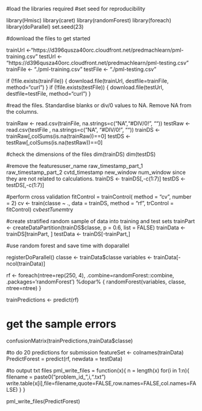 #load the libraries required
#set seed for reproducibility

library(Hmisc)
library(caret)
library(randomForest)
library(foreach)
library(doParallel)
set.seed(23)

#download the files to get started

trainUrl <-"https://d396qusza40orc.cloudfront.net/predmachlearn/pml-training.csv"
testUrl <- "https://d396qusza40orc.cloudfront.net/predmachlearn/pml-testing.csv"
trainFile <- "./pml-training.csv"
testFile <- "./pml-testing.csv"


if (!file.exists(trainFile)) {
  download.file(trainUrl, destfile=trainFile, method="curl")
}
if (!file.exists(testFile)) {
  download.file(testUrl, destfile=testFile, method="curl")
}

#read the files. Standardise blanks or div/0 values to NA. Remove NA from the columns. 

trainRaw <- read.csv(trainFile, na.strings=c("NA","#DIV/0!", ""))
testRaw <- read.csv(testFile , na.strings=c("NA", "#DIV/0!", ""))
trainDS <- trainRaw[,colSums(is.na(trainRaw))==0]
testDS <- testRaw[,colSums(is.na(testRaw))==0]

#check the dimensions of the files
dim(trainDS)
dim(testDS)

#remove the featuresuser_name raw_timestamp_part_1 raw_timestamp_part_2 cvtd_timestamp new_window num_window since they are not related to calculations. 
trainDS <- trainDS[,-c(1:7)]
testDS <- testDS[,-c(1:7)]

#perform cross validation
fitControl = trainControl( method = "cv", number = 2)
cv <- train(classe ~ ., data = trainDS, method = "rf", trControl = fitControl)
cv$bestTune$mtry

#create stratified random sample of data into training and test sets
trainPart <- createDataPartition(trainDS$classe, p = 0.6, list = FALSE)
trainData <- trainDS[trainPart, ]
testData <- trainDS[-trainPart,]

#use random forest and save time with doparallel

registerDoParallel()
classe <- trainData$classe
variables <- trainData[-ncol(trainData)]

rf <- foreach(ntree=rep(250, 4), .combine=randomForest::combine, .packages='randomForest') %dopar% {
  randomForest(variables, classe, ntree=ntree) 
}

trainPredictions <- predict(rf)

# get the sample errors
confusionMatrix(trainPredictions,trainData$classe)

#to do 20 predictions for submission
featureSet <- colnames(trainData)
PredictForest = predict(rf, newdata = testData)

#to output txt files
pml_write_files = function(x){
  n = length(x)
  for(i in 1:n){
    filename = paste0("problem_id_",i,".txt")
    write.table(x[i],file=filename,quote=FALSE,row.names=FALSE,col.names=FALSE)
  }
}

pml_write_files(PredictForest)